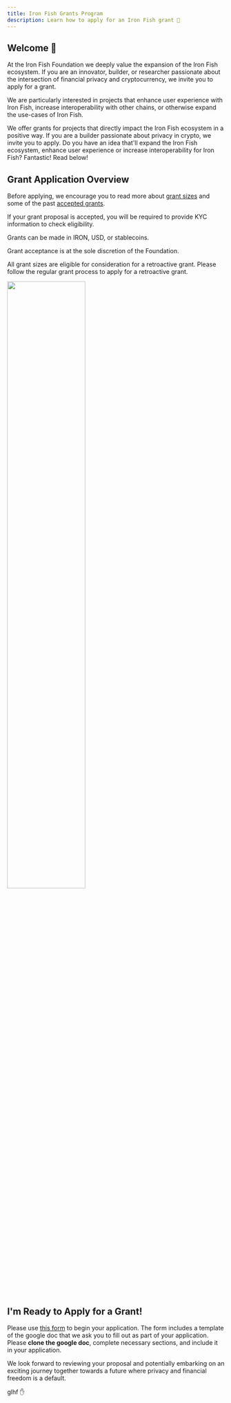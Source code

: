 ```yaml
---
title: Iron Fish Grants Program
description: Learn how to apply for an Iron Fish grant 🙌
---
```


## Welcome 👋

At the Iron Fish Foundation we deeply value the expansion of the Iron Fish ecosystem. If you are an innovator, builder, or researcher passionate about the intersection of financial privacy and cryptocurrency, we invite you to apply for a grant. 

We are particularly interested in projects that enhance user experience with Iron Fish, increase interoperability with other chains, or otherwise expand the use-cases of Iron Fish.

We offer grants for projects that directly impact the Iron Fish ecosystem in a positive way. If you are a builder passionate about privacy in crypto, we invite you to apply. Do you have an idea that'll expand the Iron Fish ecosystem, enhance user experience or increase interoperability for Iron Fish? Fantastic! Read below!

## Grant Application Overview

Before applying, we encourage you to read more about [grant sizes](./grant_sizes) and some of the past [accepted grants](./active_grants).

If your grant proposal is accepted, you will be required to provide KYC information to check eligibility.

Grants can be made in IRON, USD, or stablecoins.

Grant acceptance is at the sole discretion of the Foundation.

All grant sizes are eligible for consideration for a retroactive grant. Please follow the regular grant process to apply for a retroactive grant.


<img src="/images/blog/can_i_apply.png" width="60%" />


## I'm Ready to Apply for a Grant!

Please use [this form](https://docs.google.com/forms/d/e/1FAIpQLSf5ws1lLHg7aao87744Us7wO7dADvPiGl2ZEBPRBnDB-mXiAg/viewform) to begin your application. The form includes a template of the google doc that we ask you to fill out as part of your application. Please **clone the google doc**, complete necessary sections, and include it in your application. 

We look forward to reviewing your proposal and potentially embarking on an exciting journey together towards a future where privacy and financial freedom is a default.

glhf ✋
